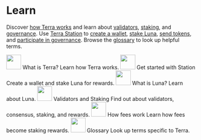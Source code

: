 

# Learn

Discover [how Terra works](./protocol.mdx) and learn about [validators](./protocol.mdx#validators), [staking](./protocol.mdx#staking), and [governance](./protocol.mdx#governance). Use [Terra Station](./terra-station/README.mdx) to [create a wallet](./terra-station/download/README.mdx), [stake Luna](./terra-station/staking.mdx), [send tokens](./terra-station/send.mdx), and [participate in governance](./terra-station/governance.mdx). Browse the [glossary](./glossary.mdx) to look up helpful terms.

<Box className="cards">
  <Link href='/learn/protocol#what-is-terra'>
    <Image src='/img/icons/terra.svg' width='39.1px'/>
    <Box>
      <Heading fontSize='3' color="#2043b6">What is Terra?</Heading>
      <Text  className="card-description">Learn how Terra works.</Text>
    </Box>
  </Link>
  <Link href='/learn/protocol#what-is-terra'>
    <Image src='/img/icons/station/station.svg' width='39.1px' />
    <Box>
      <Heading fontSize='3' color="#2043b6">Get started with Station</Heading>
      <Text  className="card-description">Create a wallet and stake Luna for rewards.</Text>
    </Box>
  </Link>
  <Link href='/learn/protocol#what-is-terra'>
    <Image src='/img/icons/luna.svg' width='39.1px' />
    <Box>
      <Heading fontSize='3' color="#2043b6">What is Luna?</Heading>
      <Text  className="card-description">Learn about Luna.</Text>
    </Box>
  </Link>
  <Link href='/learn/protocol#what-is-terra'>
    <Image src='/img/icons/core/staking.svg' width='39.1px' />
    <Box>
      <Heading fontSize='3' color="#2043b6">Validators and Staking</Heading>
      <Text  className="card-description">Find out about validators, consensus, staking, and rewards.</Text>
    </Box>
  </Link>
  <Link href='/learn/protocol#what-is-terra' >
    <Image src='/img/icons/core/feegrant.svg' width='39.1px' />
    <Box>
      <Heading fontSize='3' color="#2043b6">How fees work</Heading>
      <Text  className="card-description">Learn how fees become staking rewards.</Text>
    </Box>
  </Link>
  <Link href='/learn/protocol#what-is-terra'>
    <Image src='/img/icons/glossary.svg' width='39.1px' />
    <Box>
      <Heading fontSize='3' color="#2043b6">Glossary</Heading>
      <Text  className="card-description">Look up terms specific to Terra.</Text>
    </Box>
  </Link>
</Box>